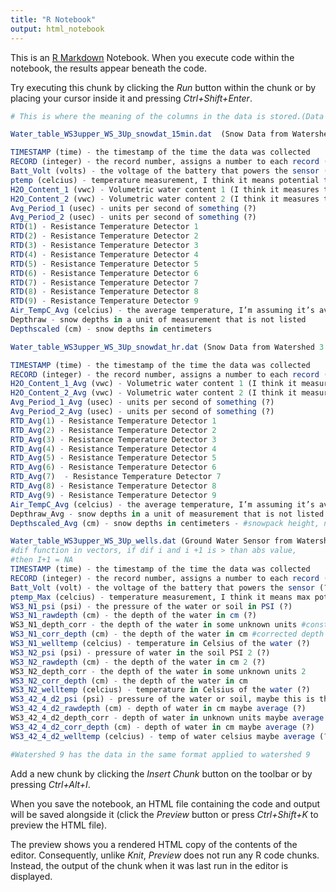 ```yaml
---
title: "R Notebook"
output: html_notebook
---
```


This is an [R Markdown](http://rmarkdown.rstudio.com) Notebook. When you execute code within the notebook, the results appear beneath the code. 

Try executing this chunk by clicking the *Run* button within the chunk or by placing your cursor inside it and pressing *Ctrl+Shift+Enter*. 

```r
# This is where the meaning of the columns in the data is stored.(Data Dictionary)

Water_table_WS3upper_WS_3Up_snowdat_15min.dat  (Snow Data from Watershed 3 15 minute increments)

TIMESTAMP (time) - the timestamp of the time the data was collected
RECORD (integer) - the record number, assigns a number to each record (?)
Batt_Volt (volts) - the voltage of the battery that powers the sensor (?)
ptemp (celcius) - temperature measurement, I think it means potential temperature (?)
H2O_Content_1 (vwc) - Volumetric water content 1 (I think it measures the percentage of water in some medium)
H2O_Content_2 (vwc) - Volumetric water content 2 (I think it measures the percentage of water in some medium)
Avg_Period_1 (usec) - units per second of something (?)
Avg_Period_2 (usec) - units per second of something (?)
RTD(1) - Resistance Temperature Detector 1
RTD(2) - Resistance Temperature Detector 2
RTD(3) - Resistance Temperature Detector 3
RTD(4) - Resistance Temperature Detector 4
RTD(5) - Resistance Temperature Detector 5
RTD(6) - Resistance Temperature Detector 6
RTD(7) - Resistance Temperature Detector 7
RTD(8) - Resistance Temperature Detector 8
RTD(9) - Resistance Temperature Detector 9
Air_TempC_Avg (celcius) - the average temperature, I’m assuming it’s averaging the 9 temperatures from columns RTD1-9
Depthraw - snow depths in a unit of measurement that is not listed
Depthscaled (cm) - snow depths in centimeters

Water_table_WS3upper_WS_3Up_snowdat_hr.dat (Snow Data from Watershed 3 Hourly)

TIMESTAMP (time) - the timestamp of the time the data was collected
RECORD (integer) - the record number, assigns a number to each record (?)
H2O_Content_1_Avg (vwc) - Volumetric water content 1 (I think it measures the percentage of water in some medium)
H2O_Content_2_Avg (vwc) - Volumetric water content 2 (I think it measures the percentage of water in some medium)
Avg_Period_1_Avg (usec) - units per second of something (?)
Avg_Period_2_Avg (usec) - units per second of something (?)
RTD_Avg(1) - Resistance Temperature Detector 1
RTD_Avg(2) - Resistance Temperature Detector 2
RTD_Avg(3) - Resistance Temperature Detector 3
RTD_Avg(4) - Resistance Temperature Detector 4
RTD_Avg(5) - Resistance Temperature Detector 5
RTD_Avg(6) - Resistance Temperature Detector 6
RTD_Avg(7)  - Resistance Temperature Detector 7
RTD_Avg(8) - Resistance Temperature Detector 8
RTD_Avg(9) - Resistance Temperature Detector 9
Air_TempC_Avg (celcius) - the average temperature, I’m assuming it’s averaging the 9 temperatures from columns RTD1-9
Depthraw_Avg - snow depths in a unit of measurement that is not listed
Depthscaled_Avg (cm) - snow depths in centimeters - #snowpack height, need to filter out outliers

Water_table_WS3upper_WS_3Up_wells.dat (Ground Water Sensor from Watershed 3)
#dif function in vectors, if dif i and i +1 is > than abs value,
#then I+1 = NA
TIMESTAMP (time) - the timestamp of the time the data was collected
RECORD (integer) - the record number, assigns a number to each record (?)
Batt_Volt (volt) - the voltage of the battery that powers the sensor (?)
ptemp_Max (celcius) - temperature measurement, I think it means max potential temperature (?)
WS3_N1_psi (psi) - the pressure of the water or soil in PSI (?)
WS3_N1_rawdepth (cm) - the depth of the water in cm (?)
WS3_N1_depth_corr - the depth of the water in some unknown units #constant - calculates how many cm above it, constant offset to convert above to below
WS3_N1_corr_depth (cm) - the depth of the water in cm #corrected depth - fixed point down to water table
WS3_N1_welltemp (celcius) - temperature in Celsius of the water (?)
WS3_N2_psi (psi) - pressure of water in the soil PSI 2 (?)
WS3_N2_rawdepth (cm) - the depth of the water in cm 2 (?)
WS3_N2_depth_corr - the depth of the water in some unknown units 2
WS3_N2_corr_depth (cm) - the depth of the water in cm
WS3_N2_welltemp (celcius) - temperature in Celsius of the water (?)
WS3_42_4_d2_psi (psi) - pressure of the water or soil, maybe this is the average of the two numbers (?)
WS3_42_4_d2_rawdepth (cm) - depth of water in cm maybe average (?)
WS3_42_4_d2_depth_corr - depth of water in unknown units maybe average (?)
WS3_42_4_d2_corr_depth (cm) - depth of water in cm maybe average (?)
WS3_42_4_d2_welltemp (celcius) - temp of water celsius maybe average (?)

#Watershed 9 has the data in the same format applied to watershed 9


```

Add a new chunk by clicking the *Insert Chunk* button on the toolbar or by pressing *Ctrl+Alt+I*.

When you save the notebook, an HTML file containing the code and output will be saved alongside it (click the *Preview* button or press *Ctrl+Shift+K* to preview the HTML file).

The preview shows you a rendered HTML copy of the contents of the editor. Consequently, unlike *Knit*, *Preview* does not run any R code chunks. Instead, the output of the chunk when it was last run in the editor is displayed.
